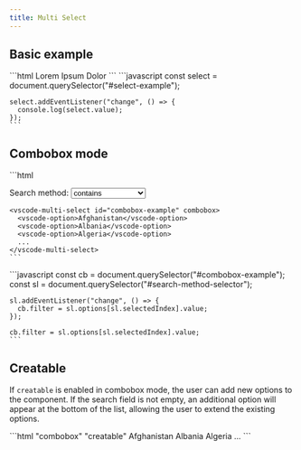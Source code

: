 ```yaml
---
title: Multi Select
---
```





<Imports />
<PageSwitcher />
<FormControlInfo />

## Basic example

<Demo>
  <BasicExample />
  <Fragment slot="html">
    ```html
    <vscode-multi-select id="select-example">
      <vscode-option description="Consectetur adipiscing elit">
        Lorem
      </vscode-option>
      <vscode-option selected description="Donec elit odio">
        Ipsum
      </vscode-option>
      <vscode-option description="Aliquam ac vulputate eros">
        Dolor
      </vscode-option>
    </vscode-multi-select>
    ```
  </Fragment>
  <Fragment slot="js">
    ```javascript
    const select = document.querySelector("#select-example");

    select.addEventListener("change", () => {
      console.log(select.value);
    });
    ```
  </Fragment>
</Demo>

## Combobox mode

<Demo>
  <ComboboxExample />
  <Fragment slot="html">
    ```html
    <p>
      <label for="search-method">Search method:</label>
      <select name="search-method-selector" id="search-method-selector">
        <option value="contains">contains</option>
        <option value="fuzzy">fuzzy</option>
        <option value="startsWith">startsWith</option>
        <option value="startsWithPerTerm">startsWithPerTerm</option>
      </select>
    </p>

    <vscode-multi-select id="combobox-example" combobox>
      <vscode-option>Afghanistan</vscode-option>
      <vscode-option>Albania</vscode-option>
      <vscode-option>Algeria</vscode-option>
      ...
    </vscode-multi-select>
    ```
  </Fragment>
  <Fragment slot="js">
    ```javascript
    const cb = document.querySelector("#combobox-example");
    const sl = document.querySelector("#search-method-selector");

    sl.addEventListener("change", () => {
      cb.filter = sl.options[sl.selectedIndex].value;
    });

    cb.filter = sl.options[sl.selectedIndex].value;
    ```
  </Fragment>
</Demo>

## Creatable

If `creatable` is enabled in combobox mode, the user can add new options to the component. If the
search field is not empty, an additional option will appear at the bottom of the list, allowing the
user to extend the existing options.

<Demo>
  <CreatableExample />
  <Fragment slot="html">
    ```html "combobox" "creatable"
    <vscode-multi-select combobox creatable>
      <vscode-option>Afghanistan</vscode-option>
      <vscode-option>Albania</vscode-option>
      <vscode-option>Algeria</vscode-option>
      ...
    </vscode-multi-select>
    ```
  </Fragment>
</Demo>